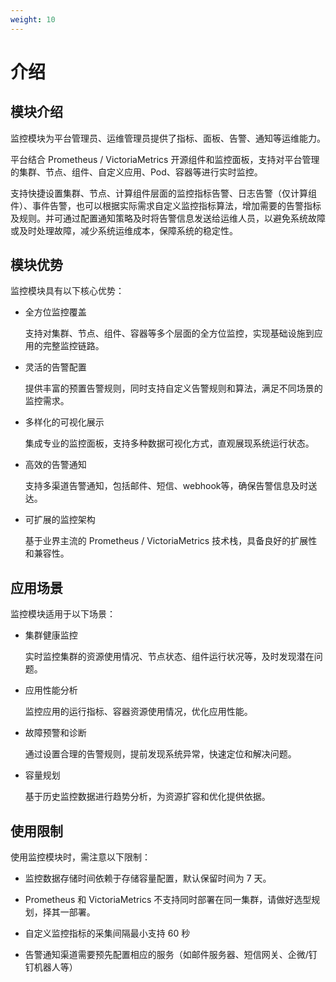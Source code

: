 ```yaml
---
weight: 10
---
```


# 介绍

## 模块介绍

监控模块为平台管理员、运维管理员提供了指标、面板、告警、通知等运维能力。

平台结合 Prometheus / VictoriaMetrics  开源组件和监控面板，支持对平台管理的集群、节点、组件、自定义应用、Pod、容器等进行实时监控。

支持快捷设置集群、节点、计算组件层面的监控指标告警、日志告警（仅计算组件）、事件告警，也可以根据实际需求自定义监控指标算法，增加需要的告警指标及规则。并可通过配置通知策略及时将告警信息发送给运维人员，以避免系统故障或及时处理故障，减少系统运维成本，保障系统的稳定性。

## 模块优势

监控模块具有以下核心优势：

- 全方位监控覆盖

  支持对集群、节点、组件、容器等多个层面的全方位监控，实现基础设施到应用的完整监控链路。

- 灵活的告警配置

  提供丰富的预置告警规则，同时支持自定义告警规则和算法，满足不同场景的监控需求。

- 多样化的可视化展示

  集成专业的监控面板，支持多种数据可视化方式，直观展现系统运行状态。

- 高效的告警通知

  支持多渠道告警通知，包括邮件、短信、webhook等，确保告警信息及时送达。

- 可扩展的监控架构

  基于业界主流的 Prometheus / VictoriaMetrics  技术栈，具备良好的扩展性和兼容性。

## 应用场景

监控模块适用于以下场景：

- 集群健康监控

  实时监控集群的资源使用情况、节点状态、组件运行状况等，及时发现潜在问题。

- 应用性能分析

  监控应用的运行指标、容器资源使用情况，优化应用性能。

- 故障预警和诊断

  通过设置合理的告警规则，提前发现系统异常，快速定位和解决问题。

- 容量规划

  基于历史监控数据进行趋势分析，为资源扩容和优化提供依据。

## 使用限制

使用监控模块时，需注意以下限制：

- 监控数据存储时间依赖于存储容量配置，默认保留时间为 7 天。

- Prometheus 和 VictoriaMetrics 不支持同时部署在同一集群，请做好选型规划，择其一部署。

- 自定义监控指标的采集间隔最小支持 60 秒

- 告警通知渠道需要预先配置相应的服务（如邮件服务器、短信网关、企微/钉钉机器人等）